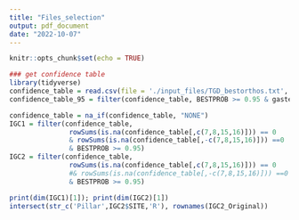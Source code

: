 ```yaml
---
title: "Files_selection"
output: pdf_document
date: "2022-10-07"
---
```


```r
knitr::opts_chunk$set(echo = TRUE)
```

```r
### get confidence table
library(tidyverse)
confidence_table = read.csv(file = './input_files/TGD_bestorthos.txt', header = 1, sep = '\t')
confidence_table_95 = filter(confidence_table, BESTPROB >= 0.95 & gasterosteus_aculeatus1 != 'None' )

confidence_table = na_if(confidence_table, "NONE")
IGC1 = filter(confidence_table,
               rowSums(is.na(confidence_table[,c(7,8,15,16)])) == 0 
               & rowSums(is.na(confidence_table[,-c(7,8,15,16)])) ==0 
               & BESTPROB >= 0.95)
IGC2 = filter(confidence_table,
               rowSums(is.na(confidence_table[,c(7,8,15,16)])) == 0 
               #& rowSums(is.na(confidence_table[,-c(7,8,15,16)])) ==0 
               & BESTPROB >= 0.95)

print(dim(IGC1)[1]); print(dim(IGC2)[1])
intersect(str_c('Pillar',IGC2$SITE,'R'), rownames(IGC2_Original))
```